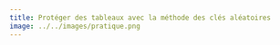 ```yaml
---
title: Protéger des tableaux avec la méthode des clés aléatoires
image: ../../images/pratique.png
---
```

